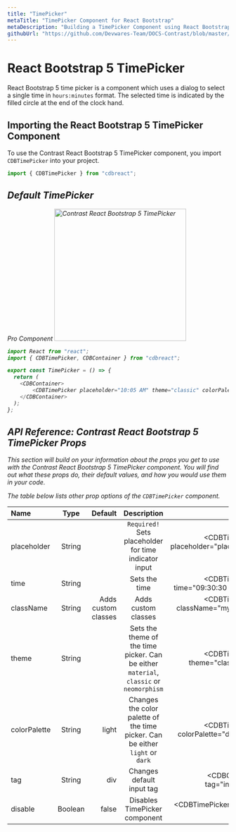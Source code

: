 ```yaml
---
title: "TimePicker"
metaTitle: "TimePicker Component for React Bootstrap"
metaDescription: "Building a TimePicker Component using React Bootstrap 5"
githubUrl: "https://github.com/Devwares-Team/DOCS-Contrast/blob/master/content/contrast/react/sections/timepicker.mdx"
---
```



# React Bootstrap 5 TimePicker

React Bootstrap 5 time picker is a component which uses a dialog to select a single time in `hours:minutes` format. The selected time is indicated by the filled circle at the end of the clock hand.

## Importing the React Bootstrap 5 TimePicker Component

To use the Contrast React Bootstrap 5 TimePicker component, you import `CDBTimePicker` into your project.

```js
import { CDBTimePicker } from "cdbreact";
```

<i/>

## Default TimePicker

<Link to="/product/contrast-pro"><span class="badge badge-lg badge-pro">Pro Component</span></Link>

<img src={timepickerImg} width="300px" alt="Contrast React Bootstrap 5 TimePicker"/>

```js
import React from "react";
import { CDBTimePicker, CDBContainer } from "cdbreact";

export const TimePicker = () => {
  return (
    <CDBContainer>
        <CDBTimePicker placeholder="10:05 AM" theme="classic" colorPalette="dark" />
    </CDBContainer>
  );
};
```

## API Reference: Contrast React Bootstrap 5 TimePicker Props

This section will build on your information about the props you get to use with the Contrast React Bootstrap 5 TimePicker component. You will find out what these props do, their default values, and how you would use them in your code.

The table below lists other prop options of the `CDBTimePicker` component.

| Name            | Type        | Default      |   Description| Example      |
| :------------- | :----------: | -----------: | :----------: | -----------: |
| placeholder    | String       |              | `Required!` Sets placeholder for time indicator input | <CDBTimePicker placeholder="placeholder" ... />  |
| time           | String       |              | Sets the time | <CDBTimePicker time="09:30:30 AM" ... />  |
| className      | String       | Adds custom classes             |Adds custom classes	      |     <CDBTimePicker className="myClass" ... />  |
| theme          | String       |              | Sets the theme of the time picker. Can be either `material`, `classic` or `neomorphism` | <CDBTimePicker theme="classic" ... />  |
| colorPalette   | String       | light        | Changes the color palette of the time picker. Can be either `light` or `dark` | <CDBTimePicker colorPalette="dark" ... />  |
| tag            | String       | div          | Changes default input tag | <CDBCheckbox tag="input" ... />  |
| disable        | Boolean      | false        | Disables TimePicker component | <CDBTimePicker disabled .../>  |
